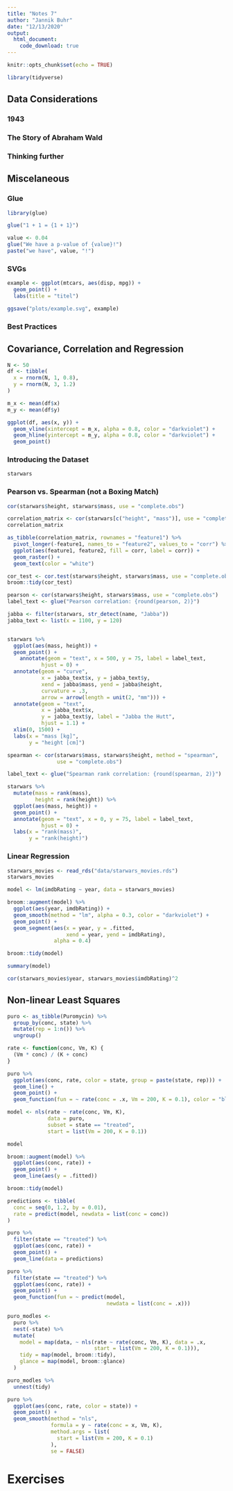 ```yaml
---
title: "Notes 7"
author: "Jannik Buhr"
date: "12/13/2020"
output:
  html_document:
    code_download: true
---
```


```r
knitr::opts_chunk$set(echo = TRUE)

library(tidyverse)
```

## Data Considerations

### 1943

### The Story of Abraham Wald

### Thinking further


## Miscelaneous




### Glue

```r
library(glue)

glue("1 + 1 = {1 + 1}")

value <- 0.04
glue("We have a p-value of {value}!")
paste("we have", value, "!")
```

### SVGs

```r
example <- ggplot(mtcars, aes(disp, mpg)) +
  geom_point() +
  labs(title = "titel")

ggsave("plots/example.svg", example)
```


### Best Practices


## Covariance, Correlation and Regression

```r
N <- 50
df <- tibble(
  x = rnorm(N, 1, 0.8),
  y = rnorm(N, 3, 1.2)
)

m_x <- mean(df$x)
m_y <- mean(df$y)

ggplot(df, aes(x, y)) +
  geom_vline(xintercept = m_x, alpha = 0.8, color = "darkviolet") +
  geom_hline(yintercept = m_y, alpha = 0.8, color = "darkviolet") +
  geom_point()
```



### Introducing the Dataset


```r
starwars
```

### Pearson vs. Spearman (not a Boxing Match)

```r
cor(starwars$height, starwars$mass, use = "complete.obs")
```

```r
correlation_matrix <- cor(starwars[c("height", "mass")], use = "complete.obs")
correlation_matrix
```

```r
as_tibble(correlation_matrix, rownames = "feature1") %>% 
  pivot_longer(-feature1, names_to = "feature2", values_to = "corr") %>% 
  ggplot(aes(feature1, feature2, fill = corr, label = corr)) +
  geom_raster() +
  geom_text(color = "white")
```

```r
cor_test <- cor.test(starwars$height, starwars$mass, use = "complete.obs")
broom::tidy(cor_test)
```

```r
pearson <- cor(starwars$height, starwars$mass, use = "complete.obs")
label_text <- glue("Pearson correlation: {round(pearson, 2)}")

jabba <- filter(starwars, str_detect(name, "Jabba"))
jabba_text <- list(x = 1100, y = 120)


starwars %>% 
  ggplot(aes(mass, height)) +
  geom_point() +
    annotate(geom = "text", x = 500, y = 75, label = label_text,
           hjust = 0) +
  annotate(geom = "curve",
           x = jabba_text$x, y = jabba_text$y,
           xend = jabba$mass, yend = jabba$height,
           curvature = .3,
           arrow = arrow(length = unit(2, "mm"))) +
  annotate(geom = "text",
           x = jabba_text$x,
           y = jabba_text$y, label = "Jabba the Hutt",
           hjust = 1.1) +
  xlim(0, 1500) +
  labs(x = "mass [kg]",
       y = "height [cm]")
```



```r
spearman <- cor(starwars$mass, starwars$height, method = "spearman",
                use = "complete.obs")

label_text <- glue("Spearman rank correlation: {round(spearman, 2)}")

starwars %>% 
  mutate(mass = rank(mass),
         height = rank(height)) %>% 
  ggplot(aes(mass, height)) +
  geom_point() +
  annotate(geom = "text", x = 0, y = 75, label = label_text,
           hjust = 0) +
  labs(x = "rank(mass)",
       y = "rank(height)")


```



### Linear Regression


```r
starwars_movies <- read_rds("data/starwars_movies.rds")
starwars_movies
```

```r
model <- lm(imdbRating ~ year, data = starwars_movies)

broom::augment(model) %>% 
  ggplot(aes(year, imdbRating)) +
  geom_smooth(method = "lm", alpha = 0.3, color = "darkviolet") +
  geom_point() +
  geom_segment(aes(x = year, y = .fitted,
                   xend = year, yend = imdbRating),
               alpha = 0.4)
```


```r
broom::tidy(model)
```

```r
summary(model)
```

```r
cor(starwars_movies$year, starwars_movies$imdbRating)^2
```


## Non-linear Least Squares

```r
puro <- as_tibble(Puromycin) %>% 
  group_by(conc, state) %>% 
  mutate(rep = 1:n()) %>% 
  ungroup()
```


```r
rate <- function(conc, Vm, K) {
  (Vm * conc) / (K + conc)
}
```

```r
puro %>% 
  ggplot(aes(conc, rate, color = state, group = paste(state, rep))) +
  geom_line() +
  geom_point() +
  geom_function(fun = ~ rate(conc = .x, Vm = 200, K = 0.1), color = "black")
```

```r
model <- nls(rate ~ rate(conc, Vm, K),
             data = puro,
             subset = state == "treated",
             start = list(Vm = 200, K = 0.1))

model
```

```r
broom::augment(model) %>% 
  ggplot(aes(conc, rate)) +
  geom_point() +
  geom_line(aes(y = .fitted))
```

```r
broom::tidy(model)
```

```r
predictions <- tibble(
  conc = seq(0, 1.2, by = 0.01),
  rate = predict(model, newdata = list(conc = conc))
)

puro %>% 
  filter(state == "treated") %>%  
  ggplot(aes(conc, rate)) +
  geom_point() +
  geom_line(data = predictions)
```


```r
puro %>% 
  filter(state == "treated") %>%  
  ggplot(aes(conc, rate)) +
  geom_point() +
  geom_function(fun = ~ predict(model,
                                newdata = list(conc = .x)))
```


```r
puro_modles <-
  puro %>% 
  nest(-state) %>% 
  mutate(
    model = map(data, ~ nls(rate ~ rate(conc, Vm, K), data = .x,
                            start = list(Vm = 200, K = 0.1))),
    tidy = map(model, broom::tidy),
    glance = map(model, broom::glance)
  )
```

```r
puro_modles %>% 
  unnest(tidy)
```


```r
puro %>% 
  ggplot(aes(conc, rate, color = state)) +
  geom_point() +
  geom_smooth(method = "nls",
              formula = y ~ rate(conc = x, Vm, K),
              method.args = list(
                start = list(Vm = 200, K = 0.1)
              ),
              se = FALSE)
```



# Exercises












